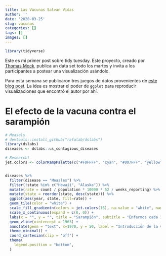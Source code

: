 ```yaml
---
title: Las Vacunas Salvan Vidas
author: ''
date: '2020-03-25'
slug: vacunas
categories: []
tags: []
images: []
---
```

```r
library(tidyverse)

```

Este es mi primer post sobre tidy tuesday. Este proyecto, creado por [Thomas Mock](https://twitter.com/thomas_mock), publica un data set todo los martes y invita a los participantes a postear una visualización usándolo.

Para esta semana se publicaron tres juegos de datos provenientes de [este blog post](https://simplystatistics.org/2019/08/28/you-can-replicate-almost-any-plot-with-ggplot2/). La idea es mostrar el poder de `ggplot` para reproducir visualizaciones que encontró el autor por ahí.


# El efecto de la vacuna contra el sarampión

```r

# Measels
# devtools::install_github("rafalab/dslabs")
library(dslabs)
diseases <- dslabs::us_contagious_diseases

# Research!
jet.colors <- colorRampPalette(c("#F0FFFF", "cyan", "#007FFF", "yellow", "#FFBF00", "orange", "red", "#7F0000"), bias = 2.25)


diseases %>% 
  filter(disease == "Measles") %>% 
  filter(!state %in% c("Hawaii", "Alaska")) %>% 
  mutate(rate = count / population * 10000 * 52 / weeks_reporting) %>% 
  mutate(state = reorder(state, desc(state))) %>% 
  ggplot(aes(year, state, fill=rate)) + 
  geom_tile(color = "white") + 
  scale_fill_gradientn(colors = jet.colors(16), na.value = "white", name = "Tasa") + ## research!
  scale_x_continuous(expand = c(0, 0)) + 
  labs(x = "", y = "", title = "Sarampión", subtitle = "Enfermos cada 10000 habitantes") +
  geom_vline(xintercept = 1963) + 
  annotate(geom = "text", x=1970, y = 50, label = "Introducción de la vacuna") + 
  theme_minimal() + 
  coord_cartesian(clip = 'off') + 
  theme(
    legend.position = "bottom",
  )
```




